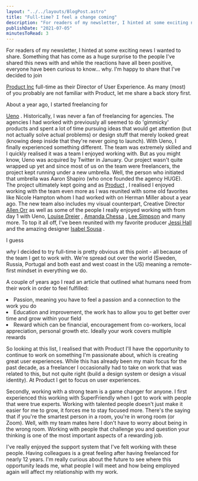```yaml
---
layout: "../../layouts/BlogPost.astro"
title: "Full-time? I feel a change coming"
description: "For readers of my newsletter, I hinted at some exciting news I wanted to share. Something that has come as a huge surprise to the people I've shared this news with and while the reactions have all been positive, everyone have been curious to know... why. I'm happy to share that I've decided to join Product Inc full-time as their Director of User Experience. As many (most) of you probably are not familiar with Product, let me share a back story first.\n\n\nAbout a year ago, I started freelancing for"
publishDate: "2021-07-05"
minutesToRead: 3
---
```


<p>For readers of my newsletter, I hinted at some exciting news I wanted to share. Something that has come as a huge surprise to the people I've shared this news with and while the reactions have all been positive, everyone have been curious to know... why. I'm happy to share that I've decided to join </p>
<a href="https://www.productinc.com/?ref="antonsten".com">Product Inc</a>
 full-time as their Director of User Experience. As many (most) of you probably are not familiar with Product, let me share a back story first.</p>
<p>About a year ago, I started freelancing for </p>
<a href="https://ueno.co/?ref="antonsten".com">Ueno</a>
 . Historically, I was never a fan of freelancing for agencies. The agencies I had worked with previously all seemed to do 'gimmicky' products and spent a lot of time pursuing ideas that would get attention (but not actually solve actual problems) or design stuff that merely looked great (knowing deep inside that they're never going to launch). With Ueno, I finally experienced something different. The team was extremely skilled and I quickly realised it was a team I enjoyed working with. But as you might know, Ueno was acquired by Twitter in January. Our project wasn't quite wrapped up yet and since most of us on the team were freelancers, the project kept running under a new umbrella. Well, the person who initiated that umbrella was Aaron Shapiro (who once founded the agency HUGE). The project ultimately kept going and as 
<a href="https://www.productinc.com/?ref="antonsten".com">Product</a>
 , I realised I enjoyed working with the team even more as I was reunited with some old favorites like Nicole Hampton whom I had worked with on Herman Miller about a year ago. The new team also includes my visual counterpart, Creative Director 
<a href="https://www.allenorr.com/?ref="antonsten".com">Allen Orr</a>
 as well as some of the people I really enjoyed working with from day 1 with Ueno, 
<a href="https://www.louisedreier.com/?ref="antonsten".com">Louise Dreier</a>
 , 
<a href="https://twitter.com/hellokoreaitaly?lang="en"&ref="antonsten".com">Amanda Chessa</a>
 , 
<a href="https://www.linkedin.com/in/leesimpson/?ref="antonsten".com">Lee Simpson</a>
 and many more. To top it all off, I've been reunited with my favorite producer 
<a href="https://twitter.com/jessiofhall/?ref="antonsten".com">Jessi Hall</a>
 and the amazing designer 
<a href="https://isabelsousa.com/?ref="antonsten".com">Isabel Sousa</a>
 .</p>
<p>I guess </p>
<em>why</em>
 I decided to try full-time is pretty obvious at this point - all because of the team I get to work with. We're spread out over the world (Sweden, Russia, Portugal and both east and west coast in the US) meaning a remote-first mindset in everything we do.</p>
<p>A couple of years ago I read an article that outlined what humans need from their work in order to feel fulfilled:</p>
<ul>
</ul>
<li>Passion, meaning you have to feel a passion and a connection to the work you do</li>
<li>Education and improvement, the work has to allow you to get better over time and grow within your field</l>
</li>
<li>Reward which can be financial, encouragement from co-workers, local appreciation, personal growth etc. Ideally your work covers multiple rewards </li>
<p>So looking at this list, I realised that with Product I'll have the opportunity to continue to work on something I'm passionate about, which is creating great user experiences. While this has already been my main focus for the past decade, as a freelancer I occasionally had to take on work that was related to this, but not quite right (build a design system or design a visual identity). At Product I get to focus on user experiences.</p>
<p>Secondly, working with a strong team is a game changer for anyone. I first experienced this working with SuperFriendly when I got to work with people that were true experts. Working with talented people doesn't just make it easier for me to grow, it forces me to stay focused more. There's the saying that if you're the smartest person in a room, you're in wrong room (or Zoom). Well, with my team mates here I don't have to worry about being in the wrong room. Working with people that challenge you and question your thinking is one of the most important aspects of a rewarding job.</p>
<p>I've really enjoyed the support system that I've felt working with these people. Having colleagues is a great feeling after having freelanced for nearly 12 years. I'm really curious about the future to see where this opportunity leads me, what people I will meet and how being employed again will affect my relationship with my work.</p>
